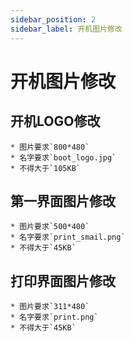 ```yaml
---
sidebar_position: 2
sidebar_label: 开机图片修改
---
```



# 开机图片修改

## 开机LOGO修改

    * 图片要求`800*480`
    * 名字要求`boot_logo.jpg`
    * 不得大于`105KB`



## 第一界面图片修改

    * 图片要求`500*400`
    * 名字要求`print_smail.png`
    * 不得大于`45KB`



## 打印界面图片修改

    * 图片要求`311*480`
    * 名字要求`print.png`
    * 不得大于`45KB`

